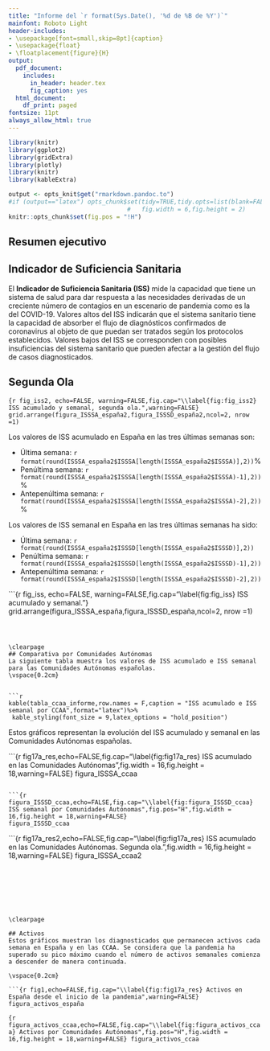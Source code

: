 ```yaml
---
title: "Informe del `r format(Sys.Date(), '%d de %B de %Y')`"
mainfont: Roboto Light
header-includes:
- \usepackage[font=small,skip=8pt]{caption}
- \usepackage{float}
- \floatplacement{figure}{H}
output:
  pdf_document:
    includes:
      in_header: header.tex
      fig_caption: yes
  html_document:
    df_print: paged
fontsize: 11pt
always_allow_html: true
---
```

```r
library(knitr)
library(ggplot2)
library(gridExtra)
library(plotly)
library(knitr)
library(kableExtra)

output <- opts_knit$get("rmarkdown.pandoc.to")
#if (output=="latex") opts_chunk$set(tidy=TRUE,tidy.opts=list(blank=FALSE, width.cutoff=30),
                                 #   fig.width = 6,fig.height = 2)
knitr::opts_chunk$set(fig.pos = "!H")


```
\renewcommand{\figurename}{Figura}
\renewcommand{\tablename}{Tabla}

\vspace{-0.5cm}

## Resumen ejecutivo

## Indicador de Suficiencia Sanitaria

El **Indicador de Suficiencia Sanitaria (ISS)** mide la capacidad que tiene un sistema de salud para dar respuesta a las necesidades derivadas de un creciente número de contagios en un escenario de pandemia como es la del COVID-19. Valores altos del ISS indicarán que el sistema sanitario tiene la capacidad de absorber el flujo de diagnósticos confirmados de coronavirus al objeto de que puedan ser tratados según los protocolos establecidos. Valores bajos del ISS se corresponden con posibles insuficiencias del sistema sanitario que pueden afectar a la gestión del flujo de casos diagnosticados. 

## Segunda Ola
```{r fig_iss2, echo=FALSE, warning=FALSE,fig.cap="\\label{fig:fig_iss2} ISS acumulado y semanal, segunda ola.",warning=FALSE}
grid.arrange(figura_ISSSA_españa2,figura_ISSSD_españa2,ncol=2, nrow =1)
```


Los valores de ISS acumulado en España en las tres últimas semanas son:

- Última semana: `r format(round(ISSSA_españa2$ISSSA[length(ISSSA_españa2$ISSSA)],2))`%
- Penúltima semana: `r format(round(ISSSA_españa2$ISSSA[length(ISSSA_españa2$ISSSA)-1],2))`%
- Antepenúltima semana: `r format(round(ISSSA_españa2$ISSSA[length(ISSSA_españa2$ISSSA)-2],2))`%

Los valores de ISS semanal en España en las tres últimas semanas ha sido: 

- Última semana: `r format(round(ISSSA_españa2$ISSSD[length(ISSSA_españa2$ISSSD)],2))`
- Penúltima semana: `r format(round(ISSSA_españa2$ISSSD[length(ISSSA_españa2$ISSSD)-1],2))`
- Antepenúltima semana: `r format(round(ISSSA_españa2$ISSSD[length(ISSSA_españa2$ISSSD)-2],2))`


\vspace{0.2cm}
```{r fig_iss, echo=FALSE, warning=FALSE,fig.cap="\\label{fig:fig_iss} ISS acumulado y semanal."}
grid.arrange(figura_ISSSA_españa,figura_ISSSD_españa,ncol=2, nrow =1)

```



\clearpage
## Comparativa por Comunidades Autónomas
La siguiente tabla muestra los valores de ISS acumulado e ISS semanal para las Comunidades Autónomas españolas.
\vspace{0.2cm}


```r
kable(tabla_ccaa_informe,row.names = F,caption = "ISS acumulado e ISS semanal por CCAA",format="latex")%>%
 kable_styling(font_size = 9,latex_options = "hold_position")

```


Estos gráficos representan la evolución del ISS acumulado y semanal en las Comunidades Autónomas españolas.

\vspace{0.2cm}
```{r fig17a_res,echo=FALSE,fig.cap="\\label{fig:fig17a_res} ISS acumulado en las Comunidades Autónomas ",fig.width = 16,fig.height = 18,warning=FALSE}
figura_ISSSA_ccaa

```

```{r figura_ISSSD_ccaa,echo=FALSE,fig.cap="\\label{fig:figura_ISSSD_ccaa} ISS semanal por Comunidades Autónomas",fig.pos="H",fig.width = 16,fig.height = 18,warning=FALSE}
figura_ISSSD_ccaa
```

\vspace{0.2cm}
```{r fig17a_res2,echo=FALSE,fig.cap="\\label{fig:fig17a_res} ISS acumulado en las Comunidades Autónomas. Segunda ola. ",fig.width = 16,fig.height = 18,warning=FALSE}
figura_ISSSA_ccaa2

```







\clearpage

## Activos
Estos gráficos muestran los diagnosticados que permanecen activos cada semana en España y en las CCAA. Se considera que la pandemia ha superado su pico máximo cuando el número de activos semanales comienza a descender de manera continuada.

\vspace{0.2cm}

```{r fig1,echo=FALSE,fig.cap="\\label{fig:fig17a_res} Activos en España desde el inicio de la pandemia",warning=FALSE}
figura_activos_españa

```


```{r figura_activos_ccaa,echo=FALSE,fig.cap="\\label{fig:figura_activos_ccaa} Activos por Comunidades Autónomas",fig.pos="H",fig.width = 16,fig.height = 18,warning=FALSE}
figura_activos_ccaa
```




\begin{center}
\includegraphics{cc.png}
\end{center}

\vspace{0.2cm}

\begin{center}
Esta obra está bajo una licencia de Creative Commons 
\end{center}

\begin{center}
Reconocimiento-CompartirIgual 4.0 Internacional.
\end{center}


